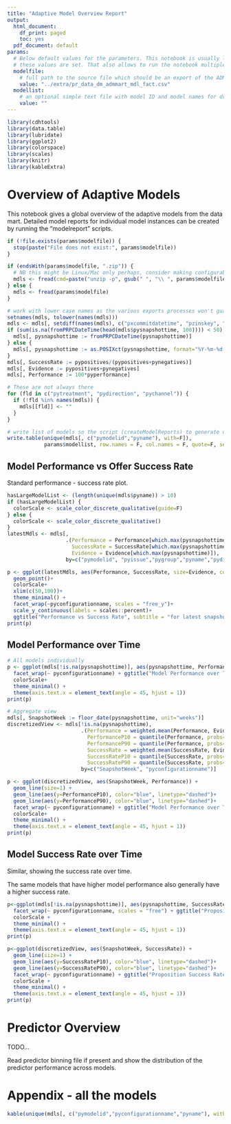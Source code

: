```yaml
---
title: "Adaptive Model Overview Report"
output:
  html_document:
    df_print: paged
    toc: yes
  pdf_document: default
params:
  # Below default values for the parameters. This notebook is usually launched from a (bash)script in which
  # these values are set. That also allows to run the notebook multiple times for different values.
  modelfile:
    # full path to the source file which should be an export of the ADM model table
    value: "../extra/pr_data_dm_admmart_mdl_fact.csv"
  modellist:
    # an optional simple text file with model ID and model names for driving the creation of individual model reports
    value: ""
---
```


```r
library(cdhtools)
library(data.table)
library(lubridate)
library(ggplot2)
library(colorspace)
library(scales)
library(knitr)
library(kableExtra)
```

# Overview of Adaptive Models

This notebook gives a global overview of the adaptive models from the data mart. Detailed model reports for individual model instances can be created by running the "modelreport" scripts.

```r
if (!file.exists(params$modelfile)) {
  stop(paste("File does not exist:", params$modelfile))
}

if (endsWith(params$modelfile, ".zip")) {
  # NB this might be Linux/Mac only perhaps, consider making configurable
  mdls <- fread(cmd=paste("unzip -p", gsub(" ", "\\ ", params$modelfile, fixed = T))) 
} else {
  mdls <- fread(params$modelfile)
}

# work with lower case names as the various exports processes won't guarantee that case is kept
setnames(mdls, tolower(names(mdls)))
mdls <- mdls[, setdiff(names(mdls), c("pxcommitdatetime", "pzinskey", "pxinsname", "pxobjclass", "pxapplication")), with=F]
if (sum(is.na(fromPRPCDateTime(head(mdls$pysnapshottime, 100)))) < 50) { # try guess date format using first 100 records
  mdls[, pysnapshottime := fromPRPCDateTime(pysnapshottime)]
} else {
  mdls[, pysnapshottime := as.POSIXct(pysnapshottime, format="%Y-%m-%d %H:%M:%S")]
}
mdls[, SuccessRate := pypositives/(pypositives+pynegatives)] 
mdls[, Evidence := pypositives+pynegatives] 
mdls[, Performance := 100*pyperformance]

# These are not always there
for (fld in c("pytreatment", "pydirection", "pychannel")) {
  if (!fld %in% names(mdls)) {
    mdls[[fld]] <- ""
  }
}

# write list of models so the script (createModelReports) to generate off-line model reports can be run automatically
write.table(unique(mdls[, c("pymodelid","pyname"), with=F]), 
            params$modellist, row.names = F, col.names = F, quote=F, sep=";")

```

## Model Performance vs Offer Success Rate

Standard performance - success rate plot.

```r
hasLargeModelList <- (length(unique(mdls$pyname)) > 10)
if (hasLargeModelList) {
  colorScale <- scale_color_discrete_qualitative(guide=F)
} else {
  colorScale <- scale_color_discrete_qualitative()
}
latestMdls <- mdls[, 
                   .(Performance = Performance[which.max(pysnapshottime)],
                     SuccessRate = SuccessRate[which.max(pysnapshottime)],
                     Evidence = Evidence[which.max(pysnapshottime)]), 
                   by=c("pymodelid", "pyissue","pygroup","pyname","pydirection","pychannel","pytreatment","pyconfigurationname")]

p <- ggplot(latestMdls, aes(Performance, SuccessRate, size=Evidence, colour=pyname)) +
  geom_point()+
  colorScale+
  xlim(c(50,100))+
  theme_minimal() +
  facet_wrap(~pyconfigurationname, scales = "free_y")+
  scale_y_continuous(labels = scales::percent)+
  ggtitle("Performance vs Success Rate", subtitle = "for latest snapshots")
print(p)
```


## Model Performance over Time

```r
# All models individually
p <- ggplot(mdls[!is.na(pysnapshottime)], aes(pysnapshottime, Performance, color=pyname)) + geom_line() +
  facet_wrap(~ pyconfigurationname) + ggtitle("Model Performance over Time") +
  colorScale+
  theme_minimal() +
  theme(axis.text.x = element_text(angle = 45, hjust = 1))
print(p)

# Aggregate view
mdls[, SnapshotWeek := floor_date(pysnapshottime, unit="weeks")]
discretizedView <- mdls[!is.na(pysnapshottime), 
                        .(Performance = weighted.mean(Performance, Evidence, na.rm = T),
                          PerformanceP10 = quantile(Performance, probs=0.1, na.rm = T),
                          PerformanceP90 = quantile(Performance, probs=0.9, na.rm = T),
                          SuccessRate = weighted.mean(SuccessRate, Evidence, na.rm = T),
                          SuccessRateP10 = quantile(SuccessRate, probs=0.1, na.rm = T),
                          SuccessRateP90 = quantile(SuccessRate, probs=0.9, na.rm = T)), 
                        by=c("SnapshotWeek", "pyconfigurationname")]

p <- ggplot(discretizedView, aes(SnapshotWeek, Performance)) + 
  geom_line(size=1) +
  geom_line(aes(y=PerformanceP10), color="blue", linetype="dashed")+
  geom_line(aes(y=PerformanceP90), color="blue", linetype="dashed")+
  facet_wrap(~ pyconfigurationname) + ggtitle("Model Performance over Time", subtitle = "Aggregated view with P10 and P90") +
  colorScale+
  theme_minimal() +
  theme(axis.text.x = element_text(angle = 45, hjust = 1))
print(p)
```

## Model Success Rate over Time

Similar, showing the success rate over time.

The same models that have higher model performance also generally have a higher success rate.

```r
p<-ggplot(mdls[!is.na(pysnapshottime)], aes(pysnapshottime, SuccessRate, color=pyname)) + geom_line() +
  facet_wrap(~ pyconfigurationname, scales = "free") + ggtitle("Proposition Success Rate over Time") +
  colorScale +
  theme_minimal() +
  theme(axis.text.x = element_text(angle = 45, hjust = 1))
print(p)

p<-ggplot(discretizedView, aes(SnapshotWeek, SuccessRate)) + 
  geom_line(size=1) +
  geom_line(aes(y=SuccessRateP10), color="blue", linetype="dashed")+
  geom_line(aes(y=SuccessRateP90), color="blue", linetype="dashed")+
  facet_wrap(~ pyconfigurationname) + ggtitle("Proposition Success Rate over Time", subtitle = "Aggregated view with P10 and P90") +
  colorScale +
  theme_minimal() +
  theme(axis.text.x = element_text(angle = 45, hjust = 1))
print(p)
```

# Predictor Overview

TODO...

Read predictor binning file if present and show the distribution of the predictor performance across models.

# Appendix - all the models

```r
kable(unique(mdls[, c("pymodelid","pyconfigurationname","pyname"), with=F])[order(pyconfigurationname, pyname)])
```


